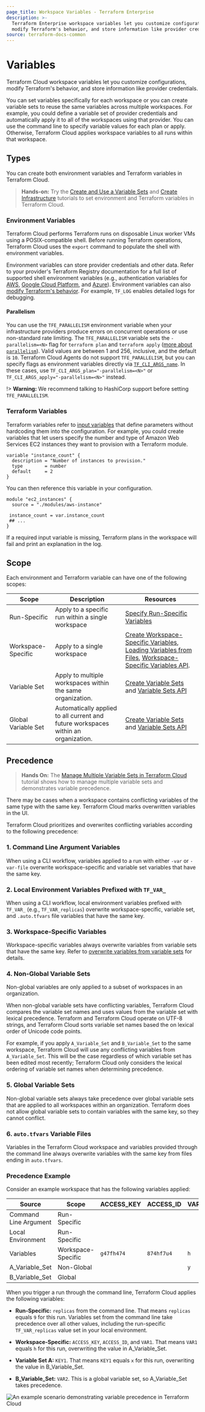 ```yaml
---
page_title: Workspace Variables - Terraform Enterprise
description: >-
  Terraform Enterprise workspace variables let you customize configurations,
  modify Terraform's behavior, and store information like provider credentials.
source: terraform-docs-common
---
```


# Variables

Terraform Cloud workspace variables let you customize configurations, modify Terraform's behavior, and store information like provider credentials.

You can set variables specifically for each workspace or you can create variable sets to reuse the same variables across multiple workspaces. For example, you could define a variable set of provider credentials and automatically apply it to all of the workspaces using that provider. You can use the command line to specify variable values for each plan or apply. Otherwise, Terraform Cloud applies workspace variables to all runs within that workspace.

[permissions-citation]: #intentionally-unused---keep-for-maintainers

## Types

You can create both  environment variables and Terraform variables in Terraform Cloud.

> **Hands-on:** Try the [Create and Use a Variable Sets](https://learn.hashicorp.com/tutorials/terraform/cloud-create-variable-set?in=terraform/cloud-get-started) and [Create Infrastructure](https://learn.hashicorp.com/tutorials/terraform/cloud-workspace-configure?in=terraform/cloud-get-started) tutorials to set environment and Terraform variables in Terraform Cloud.

### Environment Variables

Terraform Cloud performs Terraform runs on disposable Linux worker VMs using a POSIX-compatible shell. Before running Terraform operations, Terraform Cloud uses the `export` command to populate the shell with environment variables.

Environment variables can store provider credentials and other data. Refer to your provider's Terraform Registry documentation for a full list of supported shell environment variables (e.g., authentication variables for [AWS](https://registry.terraform.io/providers/hashicorp/aws/latest/docs#environment-variables), [Google Cloud Platform](https://registry.terraform.io/providers/hashicorp/google/latest/docs/guides/getting_started#adding-credentials), and [Azure](https://registry.terraform.io/providers/hashicorp/azurerm/latest/docs#argument-reference)). Environment variables can also [modify Terraform's behavior](/cli/config/environment-variables). For example, `TF_LOG` enables detailed logs for debugging.

#### Parallelism

You can use the `TFE_PARALLELISM` environment variable when your infrastructure providers produce errors on concurrent operations or use non-standard rate limiting. The `TFE_PARALLELISM` variable sets the  `-parallelism=<N>` flag for  `terraform plan` and `terraform apply`  ([more about `parallelism`](/internals/graph#walking-the-graph)). Valid values are between 1 and 256, inclusive, and the default is `10`. Terraform Cloud Agents do not support `TFE_PARALLELISM`, but you can specify flags as environment variables directly via [`TF_CLI_ARGS_name`](/cli/config/environment-variables#tf-cli-args). In these cases, use `TF_CLI_ARGS_plan="-parallelism=<N>"` or `TF_CLI_ARGS_apply="-parallelism=<N>"` instead.

!> **Warning:** We recommend talking to HashiCorp support before setting `TFE_PARALLELISM`.

### Terraform Variables

Terraform variables refer to [input variables](/language/values/variables) that define parameters without hardcoding them into the configuration. For example, you could create variables that let users specify the number and type of Amazon Web Services EC2 instances they want to provision with a Terraform module.

```hcl
variable "instance_count" {
  description = "Number of instances to provision."
  type        = number
  default     = 2
}
```

You can then reference this variable in your configuration.

```hcl
module "ec2_instances" {
  source = "./modules/aws-instance"

 instance_count = var.instance_count
 ## ...
}
```

If a required input variable is missing, Terraform plans in the workspace will fail and print an explanation in the log.

## Scope

Each environment and Terraform variable can have one of the following scopes:

| Scope               | Description                                                                        | Resources                                                                                                                                                                                                                                                                                                                |
| ------------------- | ---------------------------------------------------------------------------------- | ------------------------------------------------------------------------------------------------------------------------------------------------------------------------------------------------------------------------------------------------------------------------------------------------------------------------ |
| Run-Specific        | Apply to a specific run within a single workspace                                  | [Specify Run-Specific Variables](/enterprise/workspaces/variables/managing-variables#run-specific-variables)                                                                                                                                                                                                             |
| Workspace-Specific  | Apply to a single workspace                                                        | [Create Workspace-Specific Variables](/enterprise/workspaces/variables/managing-variables#workspace-specific-variables), [Loading Variables from Files](/enterprise/workspaces/variables/managing-variables#loading-variables-from-files), [Workspace-Specific Variables API](/enterprise/api-docs/workspace-variables). |
| Variable Set        | Apply to multiple workspaces within the same organization.                         | [Create Variable Sets](/enterprise/workspaces/variables/managing-variables#variable-sets) and [Variable Sets API](/enterprise/api-docs/variable-sets)                                                                                                                                                                    |
| Global Variable Set | Automatically applied to all current and future workspaces within an organization. | [Create Variable Sets](/enterprise/workspaces/variables/managing-variables#variable-sets) and [Variable Sets API](/enterprise/api-docs/variable-sets)                                                                                                                                                                    |

## Precedence

> **Hands On:** The [Manage Multiple Variable Sets in Terraform Cloud](https://learn.hashicorp.com/tutorials/terraform/cloud-multiple-variable-sets) tutorial shows how to manage multiple variable sets and demonstrates variable precedence.

There may be cases when a workspace contains conflicting variables of the same type with the same key. Terraform Cloud marks overwritten variables in the UI.

Terraform Cloud prioritizes and overwrites conflicting variables according to the following precedence:

### 1. Command Line Argument Variables

When using a CLI workflow, variables applied to a run with either `-var` or `-var-file` overwrite workspace-specific and variable set variables that have the same key.

### 2. Local Environment Variables Prefixed with `TF_VAR_`

When using a CLI workflow, local environment variables prefixed with `TF_VAR_` (e.g., `TF_VAR_replicas`) overwrite workspace-specific, variable set, and `.auto.tfvars` file variables that have the same key.

### 3. Workspace-Specific Variables

Workspace-specific variables always overwrite variables from variable sets that have the same key. Refer to [overwrite variables from variable sets](/enterprise/workspaces/variables/managing-variables#overwrite-variable-sets) for details.

### 4. Non-Global Variable Sets

Non-global variables are only applied to a subset of workspaces in an organization.

When non-global variable sets have conflicting variables, Terraform Cloud compares the variable set names and uses values from the variable set with lexical precedence. Terraform and Terraform Cloud operate on UTF-8 strings, and Terraform Cloud sorts variable set names based the on lexical order of Unicode code points.

For example, if you apply `A_Variable_Set` and `B_Variable_Set` to the same workspace, Terraform Cloud will use any conflicting variables from `A_Variable_Set`. This will be the case regardless of which variable set has been edited most recently; Terraform Cloud only considers the lexical ordering of variable set names when determining precedence.

### 5. Global Variable Sets

Non-global variable sets always take precedence over global variable sets that are applied to all workspaces within an organization. Terraform does not allow global variable sets to contain variables with the same key, so they cannot conflict.

### 6. `auto.tfvars` Variable Files

Variables in the Terraform Cloud workspace and variables provided through the command line always overwrite variables with the same key from files ending in `auto.tfvars`.

### Precedence Example

Consider an example workspace that has the following variables applied:

| Source                | Scope              | ACCESS_KEY | ACCESS_ID  | VAR1 | KEY1 | VAR2 | replicas |
| --------------------- | ------------------ | ---------- | ---------- | ---- | ---- | ---- | -------- |
| Command Line Argument | Run-Specific       |            |            |      |      |      | `9`      |
| Local Environment     | Run-Specific       |            |            |      |      |      | `8`      |
| Variables             | Workspace-Specific | `g47fh474` | `874hf7u4` | `h`  |      |      | `1`      |
| A_Variable_Set        | Non-Global         |            |            | `y`  | `x`  |      | `2`      |
| B_Variable_Set        | Global             |            |            |      | `z`  | `a`  | `3`      |

When you trigger a run through the command line, Terraform Cloud applies the following variables:

-   **Run-Specific:** `replicas` from the command line. That means `replicas` equals `9` for this run. Variables set from the command line take precedence over all other values, including the run-specific `TF_VAR_replicas` value set in your local environment.

-   **Workspace-Specific:** `ACCESS_KEY`, `ACCESS_ID`, and `VAR1`. That means `VAR1` equals `h` for this run, overwriting the value in A_Variable_Set.

-   **Variable Set A:** `KEY1`. That means `KEY1` equals `x` for this run, overwriting the value in B_Variable_Set.

-   **B_Variable_Set:** `VAR2`. This is a global variable set, so A_Variable_Set takes precedence.

![An example scenario demonstrating variable precedence in Terraform Cloud](/img/docs/variable-precedence-example.png)
